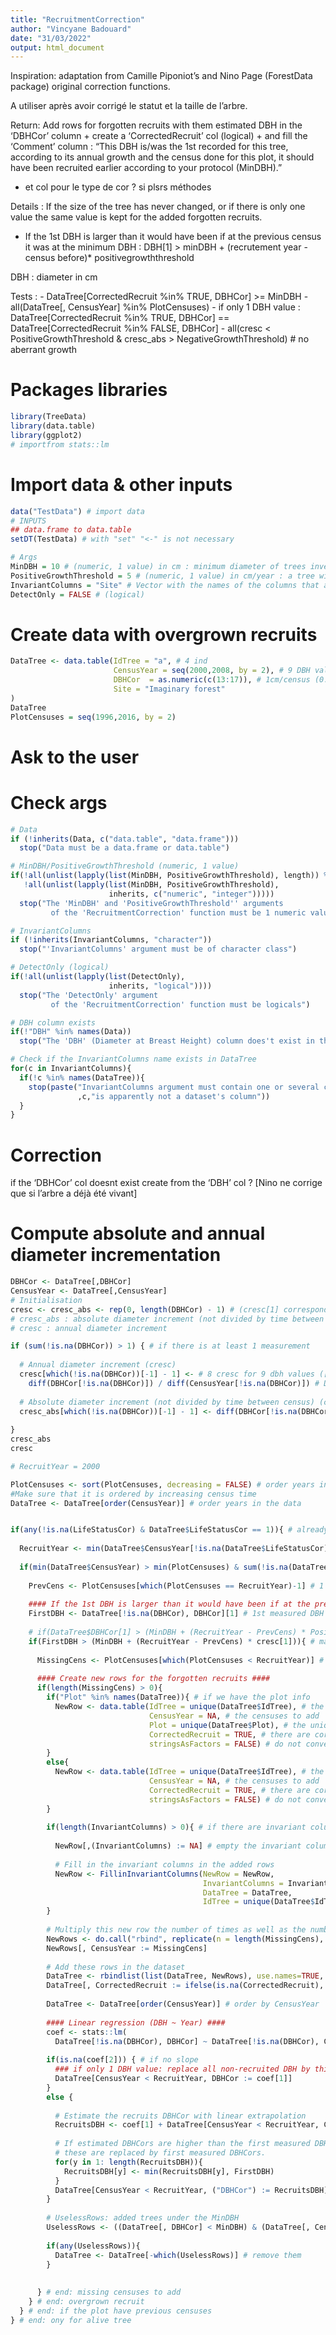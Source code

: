 ```yaml
---
title: "RecruitmentCorrection"
author: "Vincyane Badouard"
date: "31/03/2022"
output: html_document
---
```


Inspiration: adaptation from Camille Piponiot's and Nino Page (ForestData package) original correction functions.

A utiliser après avoir corrigé le statut et la taille de l’arbre.

Return: Add rows for forgotten recruits with them estimated DBH in the 'DBHCor' column
+ create a 'CorrectedRecruit' col (logical)
+ and fill the 'Comment' column : "This DBH is/was the 1st recorded for this tree, according to its annual growth and the census done for this plot, it should have been recruited earlier according to your protocol (MinDBH)."

+ et col pour le type de cor ? si plsrs méthodes

Details :
If the size of the tree has never changed, or if there is only one value the same value is kept for the added forgotten recruits.

- If the 1st DBH is larger than it would have been if at the previous census it was at the minimum DBH :
DBH[1] > minDBH + (recrutement year - census before)* positivegrowththreshold  


DBH : diameter in cm

Tests :
- DataTree[CorrectedRecruit %in% TRUE, DBHCor] >= MinDBH
- all(DataTree[, CensusYear] %in% PlotCensuses)
- if only 1 DBH value : DataTree[CorrectedRecruit %in% TRUE, DBHCor] == DataTree[CorrectedRecruit %in% FALSE, DBHCor]
- all(cresc < PositiveGrowthThreshold & cresc_abs > NegativeGrowthThreshold) # no aberrant growth

# Packages libraries
```r
library(TreeData)
library(data.table)
library(ggplot2)
# importfrom stats::lm
```

# Import data & other inputs
```r
data("TestData") # import data
# INPUTS
## data.frame to data.table
setDT(TestData) # with "set" "<-" is not necessary

# Args
MinDBH = 10 # (numeric, 1 value) in cm : minimum diameter of trees inventoried according to your protocol
PositiveGrowthThreshold = 5 # (numeric, 1 value) in cm/year : a tree widening by more than x cm/year is considered abnormal
InvariantColumns = "Site" # Vector with the names of the columns that are supposed to have always the same value for each measurement of the same tree (character)
DetectOnly = FALSE # (logical)

```

# Create data with overgrown recruits
```r
DataTree <- data.table(IdTree = "a", # 4 ind
                       CensusYear = seq(2000,2008, by = 2), # 9 DBH values each (2 years between 2 census)
                       DBHCor  = as.numeric(c(13:17)), # 1cm/census (0.5 cm/year), 1st DBH = 13 > MinDBH. In 1998 the tree was 12cm, 11cm in 1996 and 10cm in 1994
                       Site = "Imaginary forest"
)
DataTree
PlotCensuses = seq(1996,2016, by = 2)
```


# Ask to the user

# Check args
```r
# Data
if (!inherits(Data, c("data.table", "data.frame")))
  stop("Data must be a data.frame or data.table")

# MinDBH/PositiveGrowthThreshold (numeric, 1 value)
if(!all(unlist(lapply(list(MinDBH, PositiveGrowthThreshold), length)) %in% 1) |
   !all(unlist(lapply(list(MinDBH, PositiveGrowthThreshold),
                      inherits, c("numeric", "integer")))))
  stop("The 'MinDBH' and 'PositiveGrowthThreshold'' arguments
         of the 'RecruitmentCorrection' function must be 1 numeric value each")

# InvariantColumns
if (!inherits(InvariantColumns, "character"))
  stop("'InvariantColumns' argument must be of character class")

# DetectOnly (logical)
if(!all(unlist(lapply(list(DetectOnly),
                      inherits, "logical"))))
  stop("The 'DetectOnly' argument
         of the 'RecruitmentCorrection' function must be logicals")

# DBH column exists
if(!"DBH" %in% names(Data))
  stop("The 'DBH' (Diameter at Breast Height) column does't exist in the dataset")

# Check if the InvariantColumns name exists in DataTree
for(c in InvariantColumns){
  if(!c %in% names(DataTree)){
    stop(paste("InvariantColumns argument must contain one or several column names (see help)."
               ,c,"is apparently not a dataset's column"))
  }
}

```

# Correction
if the 'DBHCor' col doesnt exist create from the 'DBH' col ?
[Nino ne corrige que si l'arbre a déjà été vivant]

# Compute absolute and annual diameter incrementation
```r
DBHCor <- DataTree[,DBHCor]
CensusYear <- DataTree[,CensusYear]
# Initialisation
cresc <- cresc_abs <- rep(0, length(DBHCor) - 1) # (cresc[1] corresponds to the 2nd DBH)
# cresc_abs : absolute diameter increment (not divided by time between census)
# cresc : annual diameter increment

if (sum(!is.na(DBHCor)) > 1) { # if there is at least 1 measurement
  
  # Annual diameter increment (cresc)
  cresc[which(!is.na(DBHCor))[-1] - 1] <- # 8 cresc for 9 dbh values ([-1]), shift all indices by 1 to the left (-1)
    diff(DBHCor[!is.na(DBHCor)]) / diff(CensusYear[!is.na(DBHCor)]) # DBH difference between pairwise censuses / time difference between pairwise censuses
  
  # Absolute diameter increment (not divided by time between census) (cresc_abs)
  cresc_abs[which(!is.na(DBHCor))[-1] - 1] <- diff(DBHCor[!is.na(DBHCor)]) 
  
}
cresc_abs
cresc

```

```r
# RecruitYear = 2000

PlotCensuses <- sort(PlotCensuses, decreasing = FALSE) # order years in the vector
#Make sure that it is ordered by increasing census time
DataTree <- DataTree[order(CensusYear)] # order years in the data


if(any(!is.na(LifeStatusCor) & DataTree$LifeStatusCor == 1)){ # already been alive tree
  
  RecruitYear <- min(DataTree$CensusYear[!is.na(DataTree$LifeStatusCor) & DataTree$LifeStatusCor == 1]) # recruitment year
  
  if(min(DataTree$CensusYear) > min(PlotCensuses) & sum(!is.na(DataTree$DBHCor)) > 0){ # if the 1st census of the plot is smaller than the 1st census of the tree, and there are measured DBH
    
    PrevCens <- PlotCensuses[which(PlotCensuses == RecruitYear)-1] # 1 census before the recruit year among the plot censuses
    
    #### If the 1st DBH is larger than it would have been if at the previous census it was at the minimum DBH ####
    FirstDBH <- DataTree[!is.na(DBHCor), DBHCor][1] # 1st measured DBH
    
    # if(DataTree$DBHCor[1] > (MinDBH + (RecruitYear - PrevCens) * PositiveGrowthThreshold)){ # ah ben il detecte pas mes oublis pcq il considère l'erreur que si l'écart est superieur à la limite de croissance
    if(FirstDBH > (MinDBH + (RecruitYear - PrevCens) * cresc[1])){ # ma proposition
      
      MissingCens <- PlotCensuses[which(PlotCensuses < RecruitYear)] # the previous missing censuses 
      
      #### Create new rows for the forgotten recruits ####
      if(length(MissingCens) > 0){
        if("Plot" %in% names(DataTree)){ # if we have the plot info
          NewRow <- data.table(IdTree = unique(DataTree$IdTree), # the IdTree
                               CensusYear = NA, # the censuses to add
                               Plot = unique(DataTree$Plot), # the unique plot of the tree
                               CorrectedRecruit = TRUE, # there are corrected recruits
                               stringsAsFactors = FALSE) # do not convert characters into factors
        }
        else{
          NewRow <- data.table(IdTree = unique(DataTree$IdTree), # the IdTree
                               CensusYear = NA, # the censuses to add
                               CorrectedRecruit = TRUE, # there are corrected recruits
                               stringsAsFactors = FALSE) # do not convert characters into factors
        }
        
        if(length(InvariantColumns) > 0){ # if there are invariant columns
          
          NewRow[,(InvariantColumns) := NA] # empty the invariant columns for the added rows
          
          # Fill in the invariant columns in the added rows
          NewRow <- FillinInvariantColumns(NewRow = NewRow,
                                           InvariantColumns = InvariantColumns,
                                           DataTree = DataTree,
                                           IdTree = unique(DataTree$IdTree))
        }
        
        # Multiply this new row the number of times as well as the number of absents
        NewRows <- do.call("rbind", replicate(n = length(MissingCens), NewRow, simplify = FALSE))
        NewRows[, CensusYear := MissingCens]
        
        # Add these rows in the dataset
        DataTree <- rbindlist(list(DataTree, NewRows), use.names=TRUE, fill=TRUE)
        DataTree[, CorrectedRecruit := ifelse(is.na(CorrectedRecruit), FALSE, CorrectedRecruit)] # FALSE for the other rows
        
        DataTree <- DataTree[order(CensusYear)] # order by CensusYear
        
        #### Linear regression (DBH ~ Year) ####
        coef <- stats::lm(
          DataTree[!is.na(DBHCor), DBHCor] ~ DataTree[!is.na(DBHCor), CensusYear])$coefficients
        
        if(is.na(coef[2])) { # if no slope
          ### if only 1 DBH value: replace all non-recruited DBH by this value
          DataTree[CensusYear < RecruitYear, DBHCor := coef[1]]
        }
        else {
          
          # Estimate the recruits DBHCor with linear extrapolation
          RecruitsDBH <- coef[1] + DataTree[CensusYear < RecruitYear, CensusYear]*coef[2] # y = b + ax. Min entre ces DBH inférés et le 1er DBH
          
          # If estimated DBHCors are higher than the first measured DBHCors, (comment c possible ?)
          # these are replaced by first measured DBHCors.
          for(y in 1: length(RecruitsDBH)){
            RecruitsDBH[y] <- min(RecruitsDBH[y], FirstDBH)
          }
          DataTree[CensusYear < RecruitYear, ("DBHCor") := RecruitsDBH]
        }
        
        # UselessRows: added trees under the MinDBH
        UselessRows <- ((DataTree[, DBHCor] < MinDBH) & (DataTree[, CensusYear] %in% MissingCens))
        
        if(any(UselessRows)){
          DataTree <- DataTree[-which(UselessRows)] # remove them
        }
        
        
      } # end: missing censuses to add
    } # end: overgrown recruit
  } # end: if the plot have previous censuses
} # end: ony for alive tree
```

